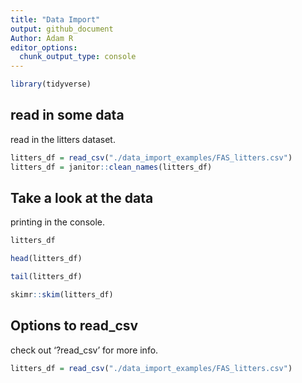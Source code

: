 ```yaml
---
title: "Data Import"
output: github_document
Author: Adam R
editor_options: 
  chunk_output_type: console
---
```

```r
library(tidyverse)
```

## read in some data

read in the litters dataset.

```r
litters_df = read_csv("./data_import_examples/FAS_litters.csv")
litters_df = janitor::clean_names(litters_df)
```

## Take a look at the data

printing in the console.

```r
litters_df
```

```r
head(litters_df)
```

```r
tail(litters_df)
```

```r
skimr::skim(litters_df)
```

## Options to read_csv

check out '?read_csv' for more info.

```r
litters_df = read_csv("./data_import_examples/FAS_litters.csv")
```




